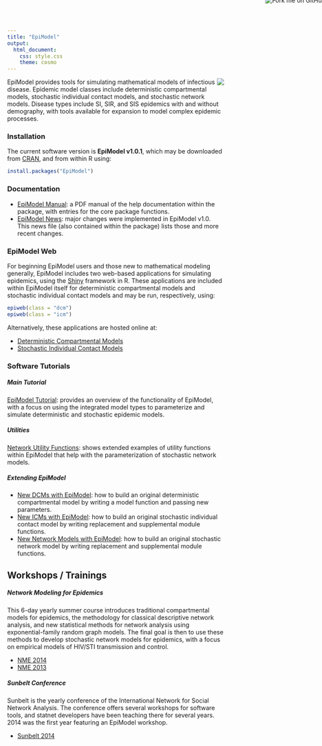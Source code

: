 ```yaml
---
title: "EpiModel"
output:
  html_document:
    css: style.css
    theme: cosmo
---
```


<a href="https://github.com/statnet/EpiModelPreview"><img style="position: absolute; top: -8px; right: -8px; border: 0;" src="https://camo.githubusercontent.com/652c5b9acfaddf3a9c326fa6bde407b87f7be0f4/68747470733a2f2f73332e616d617a6f6e6177732e636f6d2f6769746875622f726962626f6e732f666f726b6d655f72696768745f6f72616e67655f6666373630302e706e67" alt="Fork me on GitHub" data-canonical-src="https://s3.amazonaws.com/github/ribbons/forkme_right_orange_ff7600.png"></a>

<img style="float: right" src="http://statnet.org/EpiModel/movie.gif" />
EpiModel provides tools for simulating mathematical models of infectious disease. Epidemic model classes include deterministic compartmental models, stochastic individual contact models, and stochastic network models. Disease types include SI, SIR, and SIS epidemics with and without demography, with tools available for expansion to model complex epidemic processes. 


### Installation
The current software version is **EpiModel v1.0.1**, which may be downloaded from [CRAN](http://cran.r-project.org/web/packages/EpiModel/index.html), and from within R using:
```r
install.packages("EpiModel")
```


### Documentation

* [EpiModel Manual](http://cran.r-project.org/web/packages/EpiModel/EpiModel.pdf): a PDF manual of the help documentation within the package, with entries for the core package functions.
* [EpiModel News](https://github.com/statnet/EpiModelPreview/releases): major changes were implemented in EpiModel v1.0. This news file (also contained within the package) lists those and more recent changes.


### EpiModel Web
For beginning EpiModel users and those new to mathematical modeling generally, EpiModel includes two web-based applications for simulating epidemics, using the [Shiny](http://shiny.rstudio.com/) framework in R. These applications are included within EpiModel itself for deterministic compartmental models and stochastic individual contact models and may be run, respectively, using:
```r
epiweb(class = "dcm")
epiweb(class = "icm")
```
Alternatively, these applications are hosted online at:

* [Deterministic Compartmental Models](http://statnet.shinyapps.io/epidcm)
* [Stochastic Individual Contact Models](http://statnet.shinyapps.io/epiicm)


### Software Tutorials

##### Main Tutorial
[EpiModel Tutorial](http://statnet.org/EpiModel/vignette/Tutorial.pdf): provides an overview of the functionality of EpiModel, with a focus on using the integrated model types to parameterize and simulate deterministic and stochastic epidemic models.

##### Utilities
[Network Utility Functions](http://statnet.org/EpiModel/vignette/NetUtils.html): shows extended examples of utility functions within EpiModel that help with the parameterization of stochastic network models.

##### Extending EpiModel

* [New DCMs with EpiModel](http://statnet.org/EpiModel/vignette/NewDCMs.html): how to build an original deterministic compartmental model by writing a model function and passing new parameters.
* [New ICMs with EpiModel](http://statnet.org/EpiModel/vignette/NewICMs.html): how to build an original stochastic individual contact model by writing replacement and supplemental module functions.
* [New Network Models with EpiModel](http://statnet.org/EpiModel/vignette/NewNet.html): how to build an original stochastic network model by writing replacement and supplemental module functions.


## Workshops / Trainings

##### Network Modeling for Epidemics
This 6-day yearly summer course introduces traditional compartmental models for epidemics, the methodology for classical descriptive network analysis, and new statistical methods for network analysis using exponential-family random graph models. The final goal is then to use these methods to develop stochastic network models for epidemics, with a focus on empirical models of HIV/STI transmission and control.

* [NME 2014](http://statnet.org/EpiModel/nme/2014/index.html)
* [NME 2013](https://statnet.org/trac/wiki/NME2013)

##### Sunbelt Conference
Sunbelt is the yearly conference of the International Network for Social Network Analysis. The conference offers several workshops for software tools, and statnet developers have been teaching there for several years. 2014 was the first year featuring an EpiModel workshop.

* [Sunbelt 2014](https://statnet.org/trac/wiki/Sunbelt2014)
